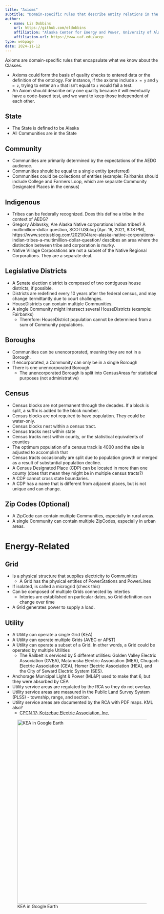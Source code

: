 ```yaml
---
title: "Axioms"
subtitle: "Domain-specific rules that describe entity relations in the Alaska Community Ontology"
author:
  - name: Liz Dobbins
    url: https://github.com/eldobbins
    affiliation: "Alaska Center for Energy and Power, University of Alaska Fairbanks"
    affiliation-url: https://www.uaf.edu/acep 
type: webpage
date: 2024-11-12
---
```


Axioms are domain-specific rules that encapsulate what we know about the Classes.

  - Axioms could form the basis of quality checks to entered data or the definition of the ontology. For instance, if the axioms include `x = y` and `y = z`, trying to enter an `x` that isn't equal to `z` would fail a test.
  - An Axiom should describe only one quality because it will eventually have a code-based test, and we want to keep those independent of each other.
  

## State
- The State is defined to be Alaska
- All Communities are in the State

## Community
- Communities are primarily determined by the expectations of the AEDG audience.
- Communities should be equal to a single entity (preferred)
- Communities could be collections of entities (example: Fairbanks should include College and Farmers Loop, which are separate Community Designated Places in the census)

## Indigenous 

- Tribes can be federally recognized. Does this define a tribe in the context of AEDG?
- Gregory Ablavsky, Are Alaska Native corporations Indian tribes? A multimillion-dollar question, SCOTUSblog (Apr. 16, 2021, 8:18 PM), https://www.scotusblog.com/2021/04/are-alaska-native-corporations-indian-tribes-a-multimillion-dollar-question/ descibes an area where the distinction between tribe and corporation is murky.
- Native Village Corporations are not a subset of the Native Regional Corporations. They are a separate deal.

## Legislative Districts

- A Senate election district is composed of two contiguous house districts, if possible.
- Districts are redefined every 10 years after the federal census, and may change itermittantly due to court challenges.
- HouseDistricts can contain multiple Communities.
- A single Community might intersect several HouseDistricts (example: Fairbanks)
  - Therefore: HouseDistrict population cannot be determined from a sum of Community populations.

## Boroughs
- Communities can be unencorporated, meaning they are not in a Borough.
- If encorporated, a Community can only be in a single Borough
- There is one unencorporated Borough
  - The unencorporated Borough is split into CensusAreas for statistical purposes (not administrative)

## Census

- Census blocks are not permanent through the decades. If a block is split, a suffix is added to the block number.
- Census blocks are not required to have population. They could be water-only.
- Census blocks nest within a census tract. 
- Census tracks nest within state
- Census tracks nest within county, or the statistical equivalents of counties
- The optimum population of a census track is 4000 and the size is adjusted to accomplish that
- Census tracts occasionally are split due to population growth or merged as a result of substantial population decline.
- A Census Designated Place (CDP) can be located in more than one county (does that mean they might be in multiple census tracts?)
- A CDP cannot cross state boundaries.
- A CDP has a name that is different from adjacent places, but is not unique and can change.


## Zip Codes (Optional)
- A ZipCode can contain multiple Communities, especially in rural areas.
- A single Community can contain multiple ZipCodes, especially in urban areas.


# Energy-Related


## Grid
- Is a physical structure that supplies electricity to Communities
  - A Grid has the physical entities of PowerStations and PowerLines
- If isolated, is called a microgrid (check this)
- Can be composed of multiple Grids connected by interties
  - Interies are established on particular dates, so Grid definition can change over time
- A Grid generates power to supply a load.

## Utility
- A Utility can operate a single Grid (KEA)
- A Utility can operate multiple Grids (AVEC or AP&T)
- A Utility can operate a subset of a Grid. In other words, a Grid could be operated by multiple Utilities
  - The Railbelt is serviced by 5 different utilities: Golden Valley Electric Association (GVEA), Matanuska Electric Association (MEA), Chugach Electric Association (CEA), Homer Electric Association (HEA), and the City of Seward Electric System (SES).
- Anchorage Municipal Light & Power (ML&P) used to make that 6, but they were absorbed by CEA
- Utility service areas are regulated by the RCA so they do not overlap.
- Utility service areas are measured in the Public Land Survey System (PLSS) - township, range, and section.
- Utility service areas are documented by the RCA with PDF maps. KML also?
    - [CPCN 17: Kotzebue Electric Association, Inc.](https://rca.alaska.gov/RCAWeb/Certificate/CertificateDetails.aspx?id=a2255e26-17e0-47b3-a1ff-2c43ad24fbdf)


![KEA in Google Earth](images/KEA_kml_google.png){fig-alt="KEA's service area displayed in Google Earth" width=600 fig-align="left"}